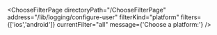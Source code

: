 


<ChooseFilterPage
    directoryPath="/ChooseFilterPage"
    address="/lib/logging/configure-user"
    filterKind="platform"
    filters={['ios','android']}
    currentFilter="all"
    message={'Choose a platform:'}
/>
